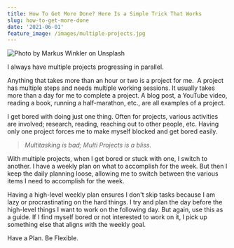 ```yaml
---
title: How To Get More Done? Here Is a Simple Trick That Works
slug: how-to-get-more-done
date: '2021-06-01'
feature_image: /images/multiple-projects.jpg
---
```

![Photo by Markus Winkler on Unsplash](/images/multiple-projects.jpg)

I always have multiple projects progressing in parallel.

Anything that takes more than an hour or two is a project for me.  A project has multiple steps and needs multiple working sessions. It usually takes more than a day for me to complete a project. A blog post, a YouTube video, reading a book, running a half-marathon, etc., are all examples of a project.

I get bored with doing just one thing. Often for projects, various activities are involved; research, reading, reaching out to other people, etc. Having only one project forces me to make myself blocked and get bored easily.

> _Multitasking is bad; Multi Projects is a bliss._

With multiple projects, when I get bored or stuck with one, I switch to another. I have a weekly plan on what to accomplish for the week. But then I keep the daily planning loose, allowing me to switch between the various items I need to accomplish for the week.

Having a high-level weekly plan ensures I don't skip tasks because I am lazy or procrastinating on the hard things. I try and plan the day before the high-level things I want to work on the following day. But again, use this as a guide. If I find myself bored or not interested to work on it, I pick up something else that aligns with the weekly goal.

Have a Plan. Be Flexible.
